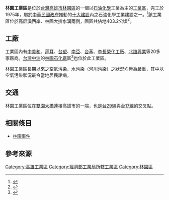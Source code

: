 '''林園工業區'''是位於[[台灣|台灣]][[高雄市|高雄市]][[林園區|林園區]]的一個以[[石油化學|石油化學]]工業為主的[[工業區|工業區]]，完工於1975年，屬於[[中華民國政府|中華民國政府]]推動的[[十大建設|十大建設]]內之石油化學工業建設之一。<ref>{{Cite web |url=http://www.moeaidb.gov.tw/iphw/linyuan/index.do?id=10 |title=園區簡介 - 園區特色 |access-date=2010-08-27 |archive-url=https://web.archive.org/web/20150402134302/http://www.moeaidb.gov.tw/iphw/linyuan/index.do?id=10 |archive-date=2015-04-02 |dead-url=yes }}</ref>該工業區位於[[高屏溪|高屏溪]]西岸、[[林園大排水溝|林園大排水溝]]兩側，園區共佔地403.2公頃<ref>{{Cite web |url=http://www.moeaidb.gov.tw/iphw/linyuan/index.do?id=13 |title=園區簡介 - 土地利用 |access-date=2010-08-27 |archive-date=2020-05-01 |archive-url=https://web.archive.org/web/20200501113551/https://www.moeaidb.gov.tw/iphw/linyuan/index.do?id=13 |dead-url=no }}</ref>。

==工廠==
工業區內有[[中美和|中美和]]、[[拜耳|拜耳]]、[[台塑|台塑]]、[[台塑關係企業|南亞]]、[[台苯|台苯]]、[[李長榮化工廠|李長榮化工廠]]、[[北誼興業|北誼興業]]等20多家廠商。[[台灣中油|台灣中油]]的[[林園石化廠|林園石化廠]]區<ref>{{Cite web |url=http://www.moeaidb.gov.tw/iphw/linyuan/index.do?id=17 |title=園區簡介 - 廠商概況 |access-date=2010-08-27 |archive-date=2020-05-01 |archive-url=https://web.archive.org/web/20200501113556/https://www.moeaidb.gov.tw/iphw/linyuan/index.do?id=17 |dead-url=no }}</ref>也位於此工業區。

林園工業區長期以來之[[空氣污染|空氣污染]]、[[水污染|水污染]]（[[河川污染|河川污染]]）之狀況均極為嚴重，其中以空氣污染狀況最令當地居民詬病。

==交通==
林園工業區位在[[雙園大橋|雙園大橋]]連接高雄市的一端，也是[[台29線|台29線]]與[[台17線|台17線]]的交叉點。

==相關條目==
*[[林園事件|林園事件]]

==參考來源==
{{reflist}}

{{高雄}}

[[Category:高雄工業區|Category:高雄工業區]]
[[Category:經濟部工業局所轄工業區|Category:經濟部工業局所轄工業區]]
[[Category:林園區|Category:林園區]]